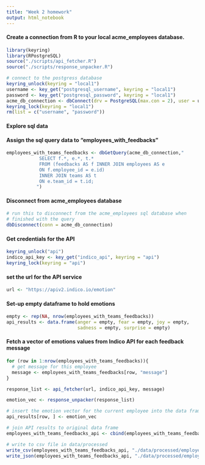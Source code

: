 ```yaml
---
title: "Week 2 homework"
output: html_notebook
---
```


#### Create a connection from R to your local acme_employees database.
```r
library(keyring)
library(RPostgreSQL) 
source("./scripts/api_fetcher.R")
source("./scripts/response_unpacker.R")

# connect to the postgress database
keyring_unlock(keyring = "local1")
username <- key_get("postgresql_username", keyring = "local1")
password <- key_get("postgresql_password", keyring = "local1")
acme_db_connection <- dbConnect(drv = PostgreSQL(max.con = 2), user = username, password = password, dbname = "acme_employees", host = "localhost")
keyring_lock(keyring = "local1")
rm(list = c("username", "password"))
```
  
#### Explore sql data

#### Assign the sql query data to "employees_with_feedbacks"
```r
employees_with_teams_feedbacks <- dbGetQuery(acme_db_connection,"
            SELECT f.*, e.*, t.* 
            FROM (feedbacks AS f INNER JOIN employees AS e
            ON f.employee_id = e.id)
            INNER JOIN teams AS t 
            ON e.team_id = t.id;
           ")
```
  
#### Disconnect from acme_employees database
```r
# run this to disconnect from the acme_employees sql database when 
# finished with the query
dbDisconnect(conn = acme_db_connection)
```
  
#### Get credentials for the API
```r
keyring_unlock("api")
indico_api_key <- key_get("indico_api", keyring = "api")
keyring_lock(keyring = "api")
```
  
#### set the url for the API service
```r
url <- "https://apiv2.indico.io/emotion"
```
  
#### Set-up empty dataframe to hold emotions
```r
empty <- rep(NA, nrow(employees_with_teams_feedbacks))
api_results <- data.frame(anger = empty, fear = empty, joy = empty,
                          sadness = empty, surprise = empty)
```
  
#### Fetch a vector of emotions values from Indico API for each feedback message
```r

for (row in 1:nrow(employees_with_teams_feedbacks)){
  # get message for this employee
  message <- employees_with_teams_feedbacks[row, "message"]
}

response_list <- api_fetcher(url, indico_api_key, message)

emotion_vec <- response_unpacker(response_list)

# insert the emotion vector for the current employee into the data frame
api_results[row, ] <- emotion_vec

# join API results to original data frame
employees_with_teams_feedbacks_api <- cbind(employees_with_teams_feedbacks, api_results)

```

```r
# write to csv file in data/processed
write_csv(employees_with_teams_feedbacks_api, "./data/processed/employees_with_teams_feedbacks.csv")
write_json(employees_with_teams_feedbacks_api, "./data/processed/employees_with_teams_feedbacks.json")
```
